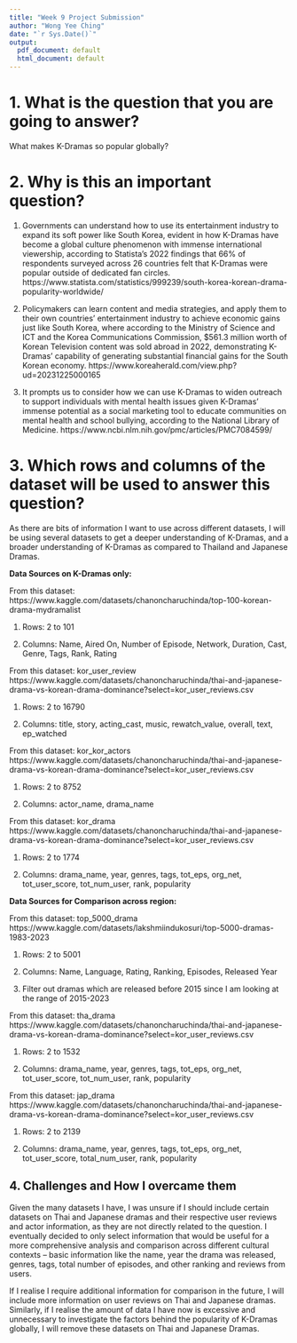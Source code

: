 ```yaml
---
title: "Week 9 Project Submission"
author: "Wong Yee Ching"
date: "`r Sys.Date()`"
output:
  pdf_document: default
  html_document: default
---
```


# 1. What is the question that you are going to answer? 

What makes K-Dramas so popular globally? 


# 2. Why is this an important question? 

1) Governments can understand how to use its entertainment industry to expand its soft power like South Korea, evident in how K-Dramas have become a global culture phenomenon with immense international viewership, according to Statista’s 2022 findings that 66% of respondents surveyed across 26 countries felt that K-Dramas were popular outside of dedicated fan circles.
https://www.statista.com/statistics/999239/south-korea-korean-drama-popularity-worldwide/ 

2) Policymakers can learn content and media strategies, and apply them to their own countries’ entertainment industry to achieve economic gains just like South Korea, where according to the Ministry of Science and ICT and the Korea Communications Commission, $561.3 million worth of Korean Television content was sold abroad in 2022, demonstrating K-Dramas’ capability of generating substantial financial gains for the South Korean economy.
https://www.koreaherald.com/view.php?ud=20231225000165 

3) It prompts us to consider how we can use K-Dramas to widen outreach to support individuals with mental health issues given K-Dramas’ immense potential as a social marketing tool to educate communities on mental health and school bullying, according to the National Library of Medicine. 
https://www.ncbi.nlm.nih.gov/pmc/articles/PMC7084599/ 


# 3. Which rows and columns of the dataset will be used to answer this question? 

As there are bits of information I want to use across different datasets, I will be using several datasets to get a deeper understanding of K-Dramas, and a broader understanding of K-Dramas as compared to Thailand and Japanese Dramas.

**Data Sources on K-Dramas only:**

From this dataset: https://www.kaggle.com/datasets/chanoncharuchinda/top-100-korean-drama-mydramalist

1. Rows: 2 to 101

2. Columns: Name, Aired On, Number of Episode, Network, Duration, Cast, Genre, Tags, Rank, Rating

From this dataset: kor_user_review 
https://www.kaggle.com/datasets/chanoncharuchinda/thai-and-japanese-drama-vs-korean-drama-dominance?select=kor_user_reviews.csv 

1. Rows: 2 to 16790

2. Columns: title, story, acting_cast, music, rewatch_value, overall, text, ep_watched

From this dataset: kor_kor_actors 
https://www.kaggle.com/datasets/chanoncharuchinda/thai-and-japanese-drama-vs-korean-drama-dominance?select=kor_user_reviews.csv 

1. Rows: 2 to 8752

2. Columns: actor_name, drama_name

From this dataset: kor_drama
https://www.kaggle.com/datasets/chanoncharuchinda/thai-and-japanese-drama-vs-korean-drama-dominance?select=kor_user_reviews.csv 

1. Rows: 2 to 1774

2. Columns: drama_name, year, genres, tags, tot_eps, org_net, tot_user_score, tot_num_user, rank, popularity

**Data Sources for Comparison across region:**

From this dataset: top_5000_drama https://www.kaggle.com/datasets/lakshmiindukosuri/top-5000-dramas-1983-2023

1. Rows: 2 to 5001

2. Columns: Name, Language, Rating, Ranking, Episodes, Released Year

3. Filter out dramas which are released before 2015 since I am looking at the range of 2015-2023

From this dataset: tha_drama 
https://www.kaggle.com/datasets/chanoncharuchinda/thai-and-japanese-drama-vs-korean-drama-dominance?select=kor_user_reviews.csv 

1. Rows: 2 to 1532

2. Columns: drama_name, year, genres, tags, tot_eps, org_net, tot_user_score, tot_num_user, rank, popularity

From this dataset: jap_drama
https://www.kaggle.com/datasets/chanoncharuchinda/thai-and-japanese-drama-vs-korean-drama-dominance?select=kor_user_reviews.csv 

1. Rows: 2 to 2139

2. Columns: drama_name, year, genres, tags, tot_eps, org_net, tot_user_score, total_num_user, rank, popularity

## 4. Challenges and How I overcame them

Given the many datasets I have, I was unsure if I should include certain datasets on Thai and Japanese dramas and their respective user reviews and actor information, as they are not directly related to the question. I eventually decided to only select information that would be useful for a more comprehensive analysis and comparison across different cultural contexts – basic information like the name, year the drama was released, genres, tags, total number of episodes, and other ranking and reviews from users.

If I realise I require additional information for comparison in the future, I will include more information on user reviews on Thai and Japanese dramas. Similarly, if I realise the amount of data I have now is excessive and unnecessary to investigate the factors behind the popularity of K-Dramas globally, I will remove these datasets on Thai and Japanese Dramas.


